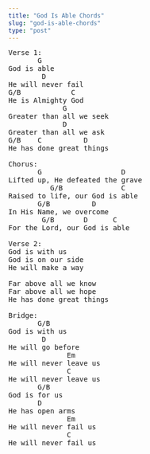 ```yaml
---
title: "God Is Able Chords"
slug: "god-is-able-chords"
type: "post"
---
```


<pre>
Verse 1:
       G
God is able
        D
He will never fail
G/B            C
He is Almighty God
             G
Greater than all we seek
             D
Greater than all we ask
G/B    C          D
He has done great things

Chorus:
       G                   D
Lifted up, He defeated the grave
          G/B              C
Raised to life, our God is able
       G/B          D
In His Name, we overcome
        G/B       D      C
For the Lord, our God is able

Verse 2:
God is with us
God is on our side
He will make a way

Far above all we know
Far above all we hope
He has done great things

Bridge: 
       G/B
God is with us
        D
He will go before
              Em
He will never leave us
              C
He will never leave us
       G/B
God is for us
       D
He has open arms
              Em
He will never fail us
              C
He will never fail us
</pre>